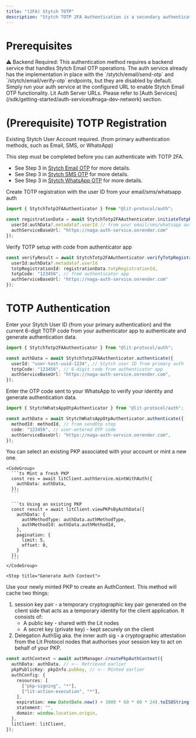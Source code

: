 ```yaml
---
title: "(2FA) Stytch TOTP"
description: "Stytch TOTP 2FA Authentication is a secondary authentication method that adds an extra layer of security using TOTP (Time-based One-Time Password) from authenticator apps like Google Authenticator, Authy, or 1Password."
---
```


# Prerequisites

<Warning>
  ⚠️ Backend Required: This authentication method requires a backend service
  that handles Stytch Email OTP operations. The auth service already has the
  implementation in place with the `/stytch/email/send-otp` and
  `/stytch/email/verify-otp` endpoints, but they are disabled by default. Simply
  run your auth service at the configured URL to enable Stytch Email OTP
  functionality.
</Warning>

<Note>
  Lit Auth Server URLs. Please refer to [Auth
  Services](/sdk/getting-started/auth-services#naga-dev-network) section.
</Note>

# (Prerequisite) TOTP Registration

Existing Stytch User Account required. (from primary authentication methods, such as Email, SMS, or WhatsApp)

This step must be completed before you can authenticate with TOTP 2FA.

- See Step 3 in [Stytch Email OTP](/sdk/auth/pkp-native-auth/pkp-stytch-email-otp-auth) for more details.
- See Step 3 in [Stytch SMS OTP](/sdk/auth/pkp-native-auth/pkp-stytch-sms-otp-auth) for more details.
- See Step 3 in [Stytch WhatsApp OTP](/sdk/auth/pkp-native-auth/pkp-stytch-whatsapp-otp-auth) for more details.

<Steps>
  <Step title="Create TOTP Registration">

Create TOTP registration with the user ID from your email/sms/whatsapp auth

```ts
import { StytchTotp2FAAuthenticator } from "@lit-protocol/auth";

const registrationData = await StytchTotp2FAAuthenticator.initiateTotpRegistration({
  userId:authData?.metadata?.userId // from your email/sms/whatsapp auth
  authServiceBaseUrl: "https://naga-auth-service.onrender.com"
});
```

  </Step>

  <Step title="Verify TOTP Setup" >
  Verify TOTP setup with code from authenticator app

```ts
const verifyResult = await StytchTotp2FAAuthenticator.verifyTotpRegistration({
  userId:authData?.metadata?.userId
  totpRegistrationId: registrationData.totpRegistrationId,
  totpCode: "123456", // from authenticator app
  authServiceBaseUrl: "https://naga-auth-service.onrender.com"
});
```

  </Step>
</Steps>

# TOTP Authentication

<Steps>
  <Step title="Authenticate with TOTP 2FA">
Enter your Stytch User ID (from your primary authentication) and the current 6-digit TOTP code from your authenticator app to authenticate and generate authentication data.

```ts
import { StytchTotp2FAAuthenticator } from "@lit-protocol/auth";

const authData = await StytchTotp2FAAuthenticator.authenticate({
  userId: "user-test-uuid-1234", // Stytch user ID from primary auth
  totpCode: "123456", // 6-digit code from authenticator app
  authServiceBaseUrl: "https://naga-auth-service.onrender.com",
});
```

  </Step>

  <Step title="Verify OTP">
Enter the OTP code sent to your WhatsApp to verify your identity and generate authentication data.

```ts
import { StytchWhatsAppOtpAuthenticator } from "@lit-protocol/auth";

const authData = await StytchWhatsAppOtpAuthenticator.authenticate({
  methodId: methodId, // from sendOtp step
  code: "123456", // user-entered OTP code
  authServiceBaseUrl: "https://naga-auth-service.onrender.com",
});
```

  </Step>

  <Step title="Get or Mint a PKP">
    You can select an existing PKP associated with your account or mint a new one.

    <CodeGroup>
      ```ts Mint a fresh PKP
      const res = await litClient.authService.mintWithAuth({
        authData: authData,
      });
      ```

      ```ts Using an existing PKP
      const result = await litClient.viewPKPsByAuthData({
        authData: {
          authMethodType: authData.authMethodType,
          authMethodId: authData.authMethodId,
        },
        pagination: {
          limit: 5,
          offset: 0,
        }
      });
      ```
    </CodeGroup>

  </Step>

    <Step title="Generate Auth Context">

Use your newly minted PKP to create an AuthContext. This method will cache two things:

1. session key pair - a temporary cryptographic key pair generated on the client side that acts as a temporary identity for the client application. It consists of:
   - A public key - shared with the Lit nodes
   - A secret key (private key) - kept securely on the client
2. Delegation AuthSig aka. the inner auth sig - a cryptographic attestation from the Lit Protocol nodes that authorises your session key to act on behalf of your PKP.

```ts
const authContext = await authManager.createPkpAuthContext({
  authData: authData, // <-- Retrieved earlier
  pkpPublicKey: pkpInfo.pubkey, // <-- Minted earlier
  authConfig: {
    resources: [
      ["pkp-signing", "*"],
      ["lit-action-execution", "*"],
    ],
    expiration: new Date(Date.now() + 1000 * 60 * 60 * 24).toISOString(),
    statement: "",
    domain: window.location.origin,
  },
  litClient: litClient,
});
```

  </Step>
</Steps>
